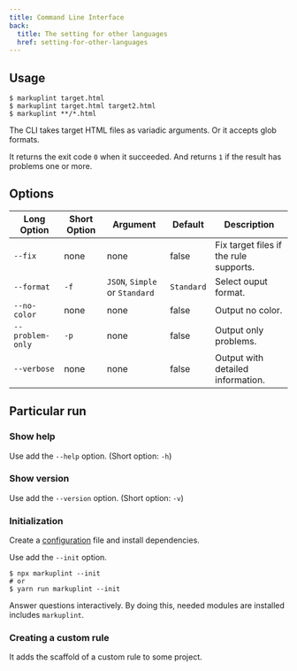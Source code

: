 ```yaml
---
title: Command Line Interface
back:
  title: The setting for other languages
  href: setting-for-other-languages
---
```


## Usage

```
$ markuplint target.html
$ markuplint target.html target2.html
$ markuplint **/*.html
```

The CLI takes target HTML files as variadic arguments.
Or it accepts glob formats.

It returns the exit code `0` when it succeeded.
And returns `1` if the result has problems one or more.

## Options

| Long Option      | Short Option | Argument                       | Default    | Description                            |
| ---------------- | ------------ | ------------------------------ | ---------- | -------------------------------------- |
| `--fix`          | none         | none                           | false      | Fix target files if the rule supports. |
| `--format`       | `-f`         | `JSON`, `Simple` or `Standard` | `Standard` | Select ouput format.                   |
| `--no-color`     | none         | none                           | false      | Output no color.                       |
| `--problem-only` | `-p`         | none                           | false      | Output only problems.                  |
| `--verbose`      | none         | none                           | false      | Output with detailed information.      |

## Particular run

### Show help

Use add the `--help` option. (Short option: `-h`)

### Show version

Use add the `--version` option. (Short option: `-v`)

### Initialization

Create a [configuration](./configuration) file and install dependencies.

Use add the `--init` option.

```
$ npx markuplint --init
# or
$ yarn run markuplint --init
```

Answer questions interactively.
By doing this, needed modules are installed includes `markuplint`.

### Creating a custom rule

It adds the scaffold of a custom rule to some project.
